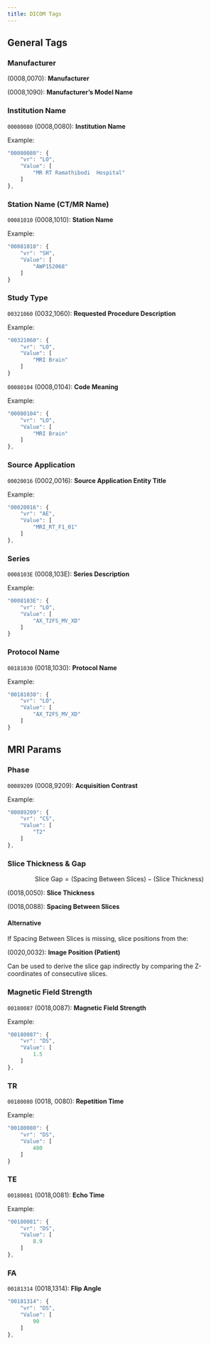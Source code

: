 ```yaml
---
title: DICOM Tags
---
```



## General Tags

### Manufacturer

(0008,0070): **Manufacturer**

(0008,1090): **Manufacturer's Model Name**

### Institution Name

`00080080` (0008,0080): **Institution Name**

Example:

```js
"00080080": {
    "vr": "LO",
    "Value": [
        "MR RT Ramathibodi  Hospital"
    ]
},
```


### Station Name (CT/MR Name)

`00081010` (0008,1010): **Station Name**

Example:

```js
"00081010": {
    "vr": "SH",
    "Value": [
        "AWP152068"
    ]
}
```

### Study Type

`00321060` (0032,1060): **Requested Procedure Description**

Example: 

```js
"00321060": {
    "vr": "LO",
    "Value": [
        "MRI Brain"
    ]
}
```

`00080104` (0008,0104): **Code Meaning**

Example: 

```js
"00080104": {
    "vr": "LO",
    "Value": [
        "MRI Brain"
    ]
},
```

### Source Application

`00020016` (0002,0016): **Source Application Entity Title**

Example:

```js
"00020016": {
    "vr": "AE",
    "Value": [
        "MRI_RT_F1_01"
    ]
},
```

### Series

`0008103E` (0008,103E): **Series Description**

Example: 

```js
"0008103E": {
    "vr": "LO",
    "Value": [
        "AX_T2FS_MV_XD"
    ]
}
```

### Protocol Name


`00181030` (0018,1030): **Protocol Name**

Example: 

```js
"00181030": {
    "vr": "LO",
    "Value": [
        "AX_T2FS_MV_XD"
    ]
}
```



## MRI Params


### Phase

`00089209` (0008,9209): **Acquisition Contrast**

Example: 

```js
"00089209": {
    "vr": "CS",
    "Value": [
        "T2"
    ]
},
```

### Slice Thickness & Gap

$$
\text{Slice Gap}  = (\text{Spacing Between Slices}) − (\text{Slice Thickness})
$$

(0018,0050): **Slice Thickness**

(0018,0088): **Spacing Between Slices**

#### Alternative

If Spacing Between Slices is missing, slice positions from the:

(0020,0032): **Image Position (Patient)**

Can be used to derive the slice gap indirectly by comparing the Z-coordinates of consecutive slices.

### Magnetic Field Strength

`00180087` (0018,0087): **Magnetic Field Strength**

Example:

```js
"00180087": {
    "vr": "DS",
    "Value": [
        1.5
    ]
},
```

### TR

`00180080` (0018, 0080): **Repetition Time**

Example: 

```js
"00180080": {
    "vr": "DS",
    "Value": [
        480
    ]
}
```

### TE

`00180081` (0018,0081): **Echo Time**

Example: 

```js
"00180081": {
    "vr": "DS",
    "Value": [
        8.9
    ]
},
```

### FA

`00181314` (0018,1314): **Flip Angle**

```js
"00181314": {
    "vr": "DS",
    "Value": [
        90
    ]
},
```